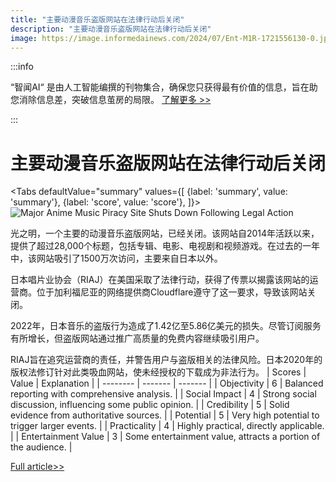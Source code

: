```yaml
---
title: "主要动漫音乐盗版网站在法律行动后关闭"
description: "主要动漫音乐盗版网站在法律行动后关闭"
image: https://image.informedainews.com/2024/07/Ent-M1R-1721556130-0.jpg
---
```



:::info

“智闻AI“ 是由人工智能编撰的刊物集合，确保您只获得最有价值的信息，旨在助您消除信息差，突破信息茧房的局限。  [了解更多 >>](/)

:::

# 主要动漫音乐盗版网站在法律行动后关闭


<Tabs
	defaultValue="summary"
	values={[
	{label: 'summary', value: 'summary'},
	{label: 'score', value: 'score'},
]}>
<TabItem value="summary">
<img
  src="https://image.informedainews.com/2024/07/Ent-M1R-1721556130-0.jpg"
  alt="Major Anime Music Piracy Site Shuts Down Following Legal Action"
/>



光之明，一个主要的动漫音乐盗版网站，已经关闭。该网站自2014年活跃以来，提供了超过28,000个标题，包括专辑、电影、电视剧和视频游戏。在过去的一年中，该网站吸引了1500万次访问，主要来自日本以外。

日本唱片业协会（RIAJ）在美国采取了法律行动，获得了传票以揭露该网站的运营商。位于加利福尼亚的网络提供商Cloudflare遵守了这一要求，导致该网站关闭。

2022年，日本音乐的盗版行为造成了1.42亿至5.86亿美元的损失。尽管订阅服务有所增长，但盗版网站通过推广高质量的免费内容继续吸引用户。

RIAJ旨在追究运营商的责任，并警告用户与盗版相关的法律风险。日本2020年的版权法修订针对此类吸血网站，使未经授权的下载成为非法行为。
</TabItem>
<TabItem value="score">
	| Scores     | Value   | Explanation |
	| -------- | ------- | ------- |
	| Objectivity  | 6    | Balanced reporting with comprehensive analysis.    |
	| Social Impact | 4     | Strong social discussion, influencing some public opinion.    |
	| Credibility    | 5    | Solid evidence from authoritative sources.    |
	| Potential    | 5    | Very high potential to trigger larger events.    |
	| Practicality    | 4    | Highly practical, directly applicable.    |
	| Entertainment Value    | 3    | Some entertainment value, attracts a portion of the audience.    |
</TabItem>
</Tabs>

[Full article>>](https://asia.nikkei.com/Business/Media-Entertainment/Anime-music-piracy-website-closes-after-industry-goes-to-court)
